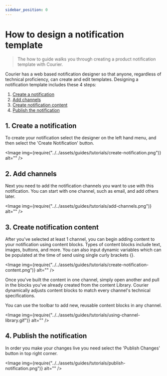 ```yaml
---
sidebar_position: 0
---
```



# How to design a notification template

> The how to guide walks you through creating a product notification template with Courier.

Courier has a web based notification designer so that anyone, regardless of technical proficiency, can create and edit templates. Designing a notification template includes these 4 steps:

1. [Create a notification](https://docs.courier.com/docs/how-to-design-a-notification-template#1-create-a-notification)
2. [Add channels
   ](https://docs.courier.com/docs/how-to-design-a-notification-template#2-add-channels)
3. [Create notification content](https://docs.courier.com/docs/how-to-design-a-notification-template#3-create-notification-content)
4. [Publish the notification](https://docs.courier.com/docs/how-to-design-a-notification-template#4-publish-the-notification)

## 1. Create a notification

To create your notification select the designer on the left hand menu, and then select the 'Create Notification' button.

<Image img={require("../../assets/guides/tutorials/create-notification.png")} alt="" />

## 2. Add channels

Next you need to add the notification channels you want to use with this notification. You can start with one channel, such as email, and add others later.

<Image img={require("../../assets/guides/tutorials/add-channels.png")} alt="" />

## 3. Create notification content

After you've selected at least 1 channel, you can begin adding content to your notification using content blocks. Types of content blocks include text, images, buttons, and more. You can also input dynamic variables which can be populated at the time of send using single curly brackets {}.

<Image img={require("../../assets/guides/tutorials/create-notification-content.png")} alt="" />

Once you've built the content in one channel, simply open another and pull in the blocks you've already created from the content Library. Courier dynamically adjusts content blocks to match every channel's technical specifications.

You can use the toolbar to add new, reusable content blocks in any channel.

<Image img={require("../../assets/guides/tutorials/using-channel-library.gif")} alt="" />

## 4. Publish the notification

In order you make your changes live you need select the 'Publish Changes' button in top right corner.

<Image img={require("../../assets/guides/tutorials/publish-notification.png")} alt="" />
